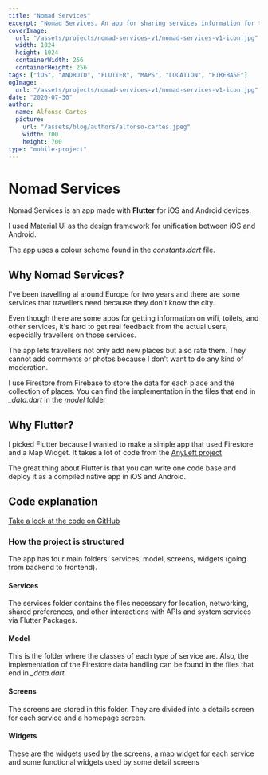 ```yaml
---
title: "Nomad Services"
excerpt: "Nomad Services. An app for sharing services information for traveles by travelers. Take a look at how it was made, what technologies where used and why..."
coverImage:
  url: "/assets/projects/nomad-services-v1/nomad-services-v1-icon.jpg"
  width: 1024
  height: 1024
  containerWidth: 256
  containerHeight: 256
tags: ["iOS", "ANDROID", "FLUTTER", "MAPS", "LOCATION", "FIREBASE"]
ogImage:
  url: "/assets/projects/nomad-services-v1/nomad-services-v1-icon.jpg"
date: "2020-07-30"
author:
  name: Alfonso Cartes
  picture:
    url: "/assets/blog/authors/alfonso-cartes.jpeg"
    width: 700
    height: 700
type: "mobile-project"
---
```


# Nomad Services

Nomad Services is an app made with **Flutter** for iOS and Android devices.

I used Material UI as the design framework for unification between iOS and Android.

The app uses a colour scheme found in the _constants.dart_ file.

<Carousel post="nomad-services-v1" />

## Why Nomad Services?

I've been travelling al around Europe for two years and there are some services that travellers need because they don't know the city.

Even though there are some apps for getting information on wifi, toilets, and other services, it's hard to get real feedback from the actual users, especially travellers on those services.

The app lets travellers not only add new places but also rate them. They cannot add comments or photos because I don't want to do any kind of moderation.

I use Firestore from Firebase to store the data for each place and the collection of places. You can find the implementation in the files that end in _\_data.dart_ in the _model_ folder

## Why Flutter?

I picked Flutter because I wanted to make a simple app that used Firestore and a Map Widget. It takes a lot of code from the [AnyLeft project](http://www.cartes.dev/portfolio/mobile-development/mobile-projects/anyleft-v1)

The great thing about Flutter is that you can write one code base and deploy it as a compiled native app in iOS and Android.

## Code explanation

[Take a look at the code on GitHub](https://github.com/alfonsocartes`)

### How the project is structured

The app has four main folders: services, model, screens, widgets (going from backend to frontend).

#### Services

The services folder contains the files necessary for location, networking, shared preferences, and other interactions with APIs and system services via Flutter Packages.

#### Model

This is the folder where the classes of each type of service are. Also, the implementation of the Firestore data handling can be found in the files that end in _\_data.dart_

#### Screens

The screens are stored in this folder. They are divided into a details screen for each service and a homepage screen.

#### Widgets

These are the widgets used by the screens, a map widget for each service and some functional widgets used by some detail screens
